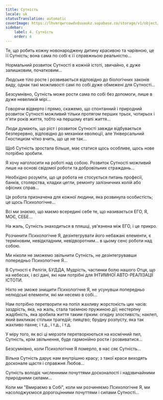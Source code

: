 ```yaml
---
title: Сутність
locale: uk
statusTranslation: automatic
coverImage: https://lhvmrqwrcowdvduuaukz.supabase.co/storage/v1/object/public/strapi-uploads/small_cover-tratado-de-psicologia-revolucionaria.webp-5e15e1cec4e0ebebcde5d7fc7565d8fd.webp
sidebar:
    label: 4. Сутність
    order: 4
---
```

Те, що робить кожну новонароджену дитину красивою та чарівною, це її Сутність; вона сама по собі є її справжньою реальністю...

Нормальний розвиток Сутності в кожній істоті, звичайно, є дуже залишковим, початковим...

Людське тіло росте і розвивається відповідно до біологічних законів виду, однак такі можливості самі по собі дуже обмежені для Сутності...

Безсумнівно, Сутність може рости сама по собі без допомоги, лише в дуже невеликій мірі...

Говорячи відверто і прямо, скажемо, що спонтанний і природний розвиток Сутності можливий тільки протягом перших трьох, чотирьох і п'яти років життя, тобто на першому етапі життя...

Люди думають, що ріст і розвиток Сутності завжди відбувається безперервно, відповідно до механіки еволюції, але Універсальний Гностицизм чітко вчить, що це не так...

Щоб Сутність зростала більше, має статися щось особливе, щось нове потрібно зробити.

Я хочу наголосити на роботі над собою. Розвиток Сутності можливий лише на основі свідомої роботи та добровільних страждань...

Необхідно розуміти, що ця робота не стосується питань професії, банків, столярства, кладки цегли, ремонту залізничних колій або офісних справ...

Ця робота призначена для кожної людини, яка розвинула особистість; це щось Психологічне...

Всі ми знаємо, що маємо всередині себе те, що називається ЕГО, Я, МОЄ, СЕБЕ...

На жаль, Сутність знаходиться в пляшці, ув'язнена між ЕГО, і це прикро.

Розчинити Психологічне Я, дезінтегрувати його небажані елементи, є терміновим, невідкладним, невідворотним... в цьому сенс роботи над собою.

Ми ніколи не зможемо звільнити Сутність, не дезінтегрувавши попередньо Психологічне Я...

В Сутності є Релігія, БУДДА, Мудрість, частинки болю нашого Отця, що на небесах, і всі дані, які нам потрібні для ІНТИМНОЇ АВТО-РЕАЛІЗАЦІЇ ІСТОТИ.

Ніхто не зможе знищити Психологічне Я, не усунувши попередньо нелюдські елементи, які ми несемо в собі...

Нам потрібно перетворити на попіл жахливу жорстокість цих часів: заздрість, яка, на жаль, стала таємною пружиною дії; нестерпну жадібність, яка зробила життя таким гірким: огидну злостивість; наклеп, який викликає стільки трагедій; пияцтво; брудну розпусту, яка так жахливо пахне; і т.д., і т.д., і т.д.

У міру того, як всі ці мерзоти перетворюються на космічний пил, Сутність, крім звільнення, буде гармонійно рости і розвиватися...

Безсумнівно, коли Психологічне Я померло, в нас сяє Сутність...

Вільна Сутність дарує нам внутрішню красу; з такої краси виходять досконале щастя і справжня Любов...

Сутність володіє численними почуттями досконалості і надзвичайними природними силами...

Коли ми "Вмираємо в Собі", коли ми розчиняємо Психологічне Я, ми насолоджуємося дорогоцінними почуттями і силами Сутності...

